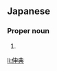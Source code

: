 ==Japanese==
{{ja-kanjitab|のぶ|のり}}

===Proper noun===
{{ja-pos|proper|のぶのり}}

# {{given name|male|lang=ja|sort=のぶのり}}

[[li:伸典]]